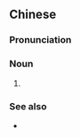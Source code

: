 {{also|撇儿}}
==Chinese==
{{zh-forms|s=撇儿}}

===Pronunciation===
{{zh-pron
|m=piěr
|cat=n
}}

===Noun===
{{zh-noun}}

# {{cmn-erhua form of|word=撇|left-falling stroke in calligraphy}}

===See also===
* {{zh-l|八字還沒一撇兒}}
